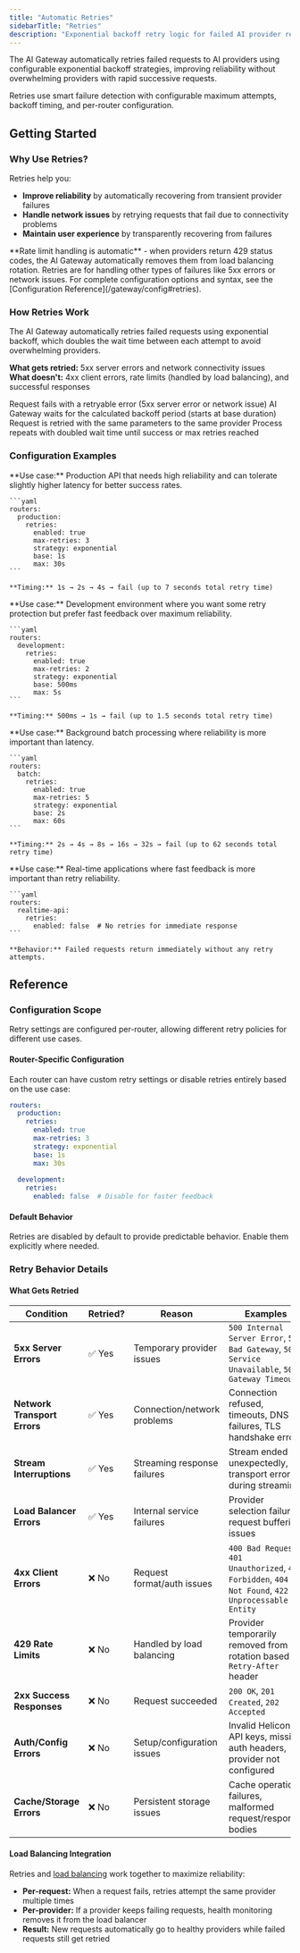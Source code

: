 ```yaml
---
title: "Automatic Retries"
sidebarTitle: "Retries"
description: "Exponential backoff retry logic for failed AI provider requests"
---
```


The AI Gateway automatically retries failed requests to AI providers using configurable exponential backoff strategies, improving reliability without overwhelming providers with rapid successive requests.

Retries use smart failure detection with configurable maximum attempts, backoff timing, and per-router configuration.

## Getting Started

### Why Use Retries?

Retries help you:
- **Improve reliability** by automatically recovering from transient provider failures
- **Handle network issues** by retrying requests that fail due to connectivity problems
- **Maintain user experience** by transparently recovering from failures

<Info>
  **Rate limit handling is automatic** - when providers return 429 status codes, the AI Gateway automatically removes them from load balancing rotation. Retries are for handling other types of failures like 5xx errors or network issues.
</Info>

<Note>
  For complete configuration options and syntax, see the [Configuration Reference](/gateway/config#retries).
</Note>

### How Retries Work

The AI Gateway automatically retries failed requests using exponential backoff, which doubles the wait time between each attempt to avoid overwhelming providers.

**What gets retried:** 5xx server errors and network connectivity issues  
**What doesn't:** 4xx client errors, rate limits (handled by load balancing), and successful responses

<Steps>
  <Step title="Request Fails">
    Request fails with a retryable error (5xx server error or network issue)
  </Step>
  
  <Step title="Wait Period">
    AI Gateway waits for the calculated backoff period (starts at base duration)
  </Step>
  
  <Step title="Retry Request">
    Request is retried with the same parameters to the same provider
  </Step>
  
  <Step title="Repeat or Return">
    Process repeats with doubled wait time until success or max retries reached
  </Step>
</Steps>

### Configuration Examples

<Tabs>
  <Tab title="Production API - Reliable Service">
    **Use case:** Production API that needs high reliability and can tolerate slightly higher latency for better success rates.

    ```yaml
    routers:
      production:
        retries:
          enabled: true
          max-retries: 3
          strategy: exponential
          base: 1s
          max: 30s
    ```
    
    **Timing:** 1s → 2s → 4s → fail (up to 7 seconds total retry time)
  </Tab>

  <Tab title="Development Environment - Fast Feedback">
    **Use case:** Development environment where you want some retry protection but prefer fast feedback over maximum reliability.

    ```yaml
    routers:
      development:
        retries:
          enabled: true
          max-retries: 2
          strategy: exponential
          base: 500ms
          max: 5s
    ```
    
    **Timing:** 500ms → 1s → fail (up to 1.5 seconds total retry time)
  </Tab>

  <Tab title="Batch Processing - Maximum Reliability">
    **Use case:** Background batch processing where reliability is more important than latency.

    ```yaml
    routers:
      batch:
        retries:
          enabled: true
          max-retries: 5
          strategy: exponential
          base: 2s
          max: 60s
    ```
    
    **Timing:** 2s → 4s → 8s → 16s → 32s → fail (up to 62 seconds total retry time)
  </Tab>

  <Tab title="Real-time Applications - Disabled">
    **Use case:** Real-time applications where fast feedback is more important than retry reliability.

    ```yaml
    routers:
      realtime-api:
        retries:
          enabled: false  # No retries for immediate response
    ```
    
    **Behavior:** Failed requests return immediately without any retry attempts.
  </Tab>
</Tabs>

## Reference

### Configuration Scope

Retry settings are configured per-router, allowing different retry policies for different use cases.

#### Router-Specific Configuration

Each router can have custom retry settings or disable retries entirely based on the use case:

```yaml
routers:
  production:
    retries:
      enabled: true
      max-retries: 3
      strategy: exponential
      base: 1s
      max: 30s
  
  development:
    retries:
      enabled: false  # Disable for faster feedback
```

#### Default Behavior

Retries are disabled by default to provide predictable behavior. Enable them explicitly where needed.

### Retry Behavior Details

#### What Gets Retried

| Condition | Retried? | Reason | Examples |
|-----------|----------|---------|----------|
| **5xx Server Errors** | ✅ Yes | Temporary provider issues | `500 Internal Server Error`, `502 Bad Gateway`, `503 Service Unavailable`, `504 Gateway Timeout` |
| **Network Transport Errors** | ✅ Yes | Connection/network problems | Connection refused, timeouts, DNS failures, TLS handshake errors |
| **Stream Interruptions** | ✅ Yes | Streaming response failures | Stream ended unexpectedly, transport errors during streaming |
| **Load Balancer Errors** | ✅ Yes | Internal service failures | Provider selection failures, request buffering issues |
| **4xx Client Errors** | ❌ No | Request format/auth issues | `400 Bad Request`, `401 Unauthorized`, `403 Forbidden`, `404 Not Found`, `422 Unprocessable Entity` |
| **429 Rate Limits** | ❌ No | Handled by load balancing | Provider temporarily removed from rotation based on `Retry-After` header |
| **2xx Success Responses** | ❌ No | Request succeeded | `200 OK`, `201 Created`, `202 Accepted` |
| **Auth/Config Errors** | ❌ No | Setup/configuration issues | Invalid Helicone API keys, missing auth headers, provider not configured |
| **Cache/Storage Errors** | ❌ No | Persistent storage issues | Cache operation failures, malformed request/response bodies |


#### Load Balancing Integration

Retries and [load balancing](/gateway/features/loadbalancing) work together to maximize reliability:

- **Per-request:** When a request fails, retries attempt the same provider multiple times
- **Per-provider:** If a provider keeps failing requests, health monitoring removes it from the load balancer
- **Result:** New requests automatically go to healthy providers while failed requests still get retried


